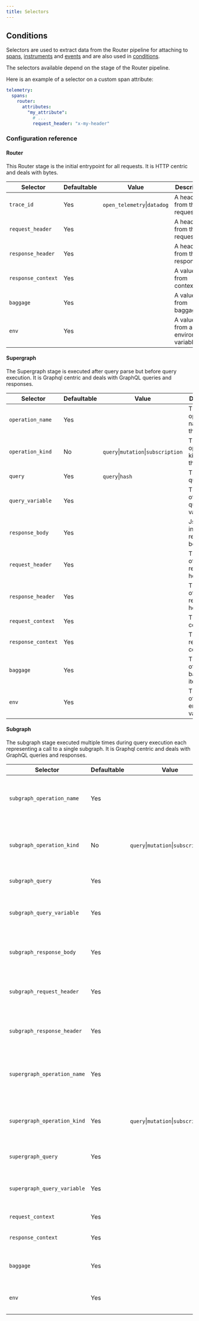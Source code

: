 ```yaml
---
title: Selectors
---
```


## Conditions

Selectors are used to extract data from the Router pipeline for attaching to [spans](spans.mdx), [instruments](instruments.mdx) and [events](events.mdx) and are also used in [conditions](conditions.mdx).

The selectors available depend on the stage of the Router pipeline.

Here is an example of a selector on a custom span attribute:

```yaml title="router.yaml"
telemetry:
  spans:
    router:
      attributes:
        "my_attribute":
          # ...
          request_header: "x-my-header"
```
### Configuration reference
#### Router
This Router stage is the initial entrypoint for all requests. It is HTTP centric and deals with bytes.

| Selector           | Defaultable | Value                        | Description                          |
|--------------------|-------------|------------------------------|--------------------------------------|
| `trace_id`         | Yes         | `open_telemetry`\|`datadog`  | A header from the request            |
| `request_header`   | Yes         |                              | A header from the request            |
| `response_header`  | Yes         |                              | A header from the response           |
| `response_context` | Yes         |                              | A value from context                 |
| `baggage`          | Yes         |                              | A value from baggage                 |
| `env`              | Yes         |                              | A value from an environment variable |

#### Supergraph
The Supergraph stage is executed after query parse but before query execution. It is Graphql centric and deals with GraphQL queries and responses.

| Selector           | Defaultable | Value                                | Description                          |
|--------------------|-------------|--------------------------------------|--------------------------------------|
| `operation_name`   | Yes         |                                      | The operation name from the query    |
| `operation_kind`   | No          | `query`\|`mutation`\|`subscription`  | The operation kind from the query    |
| `query`            | Yes         | `query`\|`hash`                      | The graphql query                    |
| `query_variable`   | Yes         |                                      | The name of a graphql query variable |
| `response_body`    | Yes         |                                      | Json Path into the response body     |
| `request_header`   | Yes         |                                      | The name of the request header       |
| `response_header`  | Yes         |                                      | The name of the response header      |
| `request_context`  | Yes         |                                      | The request context key              |
| `response_context` | Yes         |                                      | The response context key             |
| `baggage`          | Yes         |                                      | The name of the baggage item         |
| `env`              | Yes         |                                      | The name of the environment variable |


#### Subgraph
The subgraph stage executed multiple times during query execution each representing a call to a single subgraph.
It is Graphql centric and deals with GraphQL queries and responses.

| Selector                    | Defaultable | Value                                | Description                                  |
|-----------------------------|-------------|--------------------------------------|----------------------------------------------|
| `subgraph_operation_name`   | Yes         |                                      | The operation name from the subgraph query   |
| `subgraph_operation_kind`   | No          | `query`\|`mutation`\|`subscription`  | The operation kind from the subgraph query   |
| `subgraph_query`            | Yes         |                                      | The graphql query to the subgraph            |
| `subgraph_query_variable`   | Yes         |                                      | The name of a subgraph query variable        |
| `subgraph_response_body`    | Yes         |                                      | Json Path into the subgraph response body    |
| `subgraph_request_header`   | Yes         |                                      | The name of the subgraph request header      |
| `subgraph_response_header`  | Yes         |                                      | The name of the subgraph response header     |
| `supergraph_operation_name` | Yes         |                                      | The operation name from the supergraph query |
| `supergraph_operation_kind` | Yes         | `query`\|`mutation`\|`subscription`  | The operation kind from the supergraph query |
| `supergraph_query`          | Yes         |                                      | The graphql query to the supergraph          |
| `supergraph_query_variable` | Yes         |                                      | The name of a supergraph query variable      |
| `request_context`           | Yes         |                                      | The request context key                      |
| `response_context`          | Yes         |                                      | The response context key                     |
| `baggage`                   | Yes         |                                      | The name of the baggage item                 |
| `env`                       | Yes         |                                      | The name of the environment variable         |
